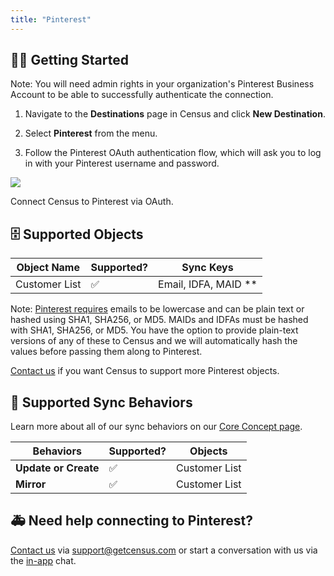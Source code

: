 ```yaml
---
title: "Pinterest"
---
```


## 🏃‍♀️ Getting Started

Note: You will need admin rights in your organization's Pinterest Business Account to be able to successfully authenticate the connection.

1. Navigate to the **Destinations** page in Census and click **New Destination**.

2. Select **Pinterest** from the menu.

3. Follow the Pinterest OAuth authentication flow, which will ask you to log in with your Pinterest username and password.

![](/images/destinations/Screen%20Shot%202022-12-01%20at%209.04.09%20PM.png)

Connect Census to Pinterest via OAuth.

## 🗄 Supported Objects

| **Object Name** | **Supported?** | **Sync Keys**          |
| --------------- | -------------- | ---------------------- |
| Customer List   | ✅              | Email, IDFA, MAID \*\* |

Note: [Pinterest requires](https://developers.pinterest.com/docs/api/v5/#tag/customer%5Flists) emails to be lowercase and can be plain text or hashed using SHA1, SHA256, or MD5\. MAIDs and IDFAs must be hashed with SHA1, SHA256, or MD5\. You have the option to provide plain-text versions of any of these to Census and we will automatically hash the values before passing them along to Pinterest.

[Contact us](mailto:support@getcensus.com) if you want Census to support more Pinterest objects.

## 🔄 Supported Sync Behaviors

Learn more about all of our sync behaviors on our [Core Concept page](/basics/core-concept#the-different-sync-behaviors).

| **Behaviors**        | **Supported?** | **Objects**   |
| -------------------- | -------------- | ------------- |
| **Update or Create** | ✅              | Customer List |
| **Mirror**           | ✅              | Customer List |

## 🚑 Need help connecting to Pinterest?

[Contact us](mailto:support@getcensus.com) via support@getcensus.com or start a conversation with us via the [in-app](https://app.getcensus.com) chat.